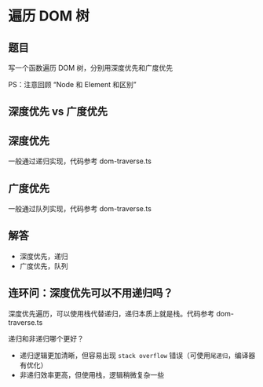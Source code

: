 # 遍历 DOM 树

## 题目

写一个函数遍历 DOM 树，分别用深度优先和广度优先

PS：注意回顾 “Node 和 Element 和区别”

## 深度优先 vs 广度优先

## 深度优先

一般通过递归实现，代码参考 dom-traverse.ts

## 广度优先

一般通过队列实现，代码参考 dom-traverse.ts

## 解答

- 深度优先，递归
- 广度优先，队列

## 连环问：深度优先可以不用递归吗？

深度优先遍历，可以使用栈代替递归，递归本质上就是栈。代码参考 dom-traverse.ts

递归和非递归哪个更好？
- 递归逻辑更加清晰，但容易出现 `stack overflow` 错误（可使用`尾递归`，编译器有优化）
- 非递归效率更高，但使用栈，逻辑稍微复杂一些
